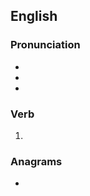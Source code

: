 ==English==

===Pronunciation===
* {{IPA|/bɹeɪzd/|lang=en}}
* {{audio|En-us-braised.ogg|Audio (US)|lang=en}}
* {{rhymes|eɪzd|lang=en}}

===Verb===
{{head|en|verb form}}

# {{en-past of|braise}}

===Anagrams===
* {{anagrams|en|a=abdeirs|Beairds|abiders|air beds|airbeds|bardies|barside|darbies|sea bird|seabird|sidebar}}